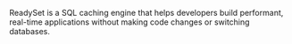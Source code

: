 ReadySet is a SQL caching engine that helps developers build performant, real-time applications without making code changes or switching databases.
